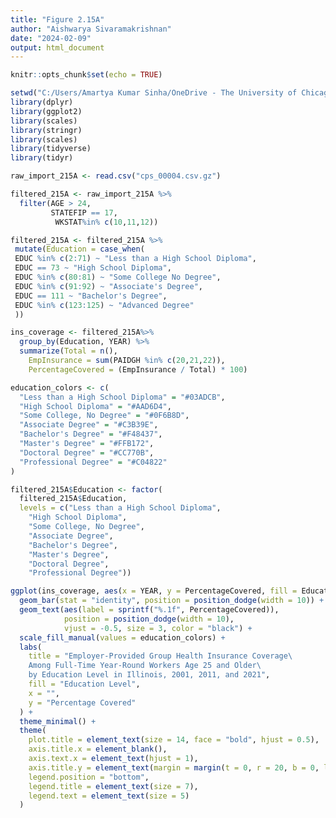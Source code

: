 ```yaml
---
title: "Figure 2.15A"
author: "Aishwarya Sivaramakrishnan"
date: "2024-02-09"
output: html_document
---
```


```r
knitr::opts_chunk$set(echo = TRUE)
```

```r
setwd("C:/Users/Amartya Kumar Sinha/OneDrive - The University of Chicago/Miscellaneous/Personal/AdvIllinois_Analysis/GraphsToReplicate/Graph 2.15A") 
library(dplyr)
library(ggplot2)
library(scales)
library(stringr)
library(scales)
library(tidyverse)
library(tidyr)
```

```r
raw_import_215A <- read.csv("cps_00004.csv.gz")

```

```r
filtered_215A <- raw_import_215A %>%
  filter(AGE > 24,
         STATEFIP == 17,
          WKSTAT%in% c(10,11,12))

filtered_215A <- filtered_215A %>%
 mutate(Education = case_when(
 EDUC %in% c(2:71) ~ "Less than a High School Diploma",
 EDUC == 73 ~ "High School Diploma",
 EDUC %in% c(80:81) ~ "Some College No Degree",
 EDUC %in% c(91:92) ~ "Associate's Degree",
 EDUC == 111 ~ "Bachelor's Degree",
 EDUC %in% c(123:125) ~ "Advanced Degree"
 ))
```

```r
ins_coverage <- filtered_215A%>%
  group_by(Education, YEAR) %>%
  summarize(Total = n(),
    EmpInsurance = sum(PAIDGH %in% c(20,21,22)),
    PercentageCovered = (EmpInsurance / Total) * 100)
```

```r
education_colors <- c(
  "Less than a High School Diploma" = "#03ADCB", 
  "High School Diploma" = "#AAD6D4", 
  "Some College, No Degree" = "#0F6B8D", 
  "Associate Degree" = "#C3B39E", 
  "Bachelor's Degree" = "#F48437", 
  "Master's Degree" = "#FFB172", 
  "Doctoral Degree" = "#CC770B",
  "Professional Degree" = "#C04822"
)

filtered_215A$Education <- factor(
  filtered_215A$Education,
  levels = c("Less than a High School Diploma",
    "High School Diploma",
    "Some College, No Degree",
    "Associate Degree",
    "Bachelor's Degree",
    "Master's Degree",
    "Doctoral Degree",
    "Professional Degree"))
```

```r
ggplot(ins_coverage, aes(x = YEAR, y = PercentageCovered, fill = Education)) +
  geom_bar(stat = "identity", position = position_dodge(width = 10)) +
  geom_text(aes(label = sprintf("%.1f", PercentageCovered)), 
            position = position_dodge(width = 10), 
            vjust = -0.5, size = 3, color = "black") + 
  scale_fill_manual(values = education_colors) +
  labs(
    title = "Employer-Provided Group Health Insurance Coverage\
    Among Full-Time Year-Round Workers Age 25 and Older\
    by Education Level in Illinois, 2001, 2011, and 2021",
    fill = "Education Level",
    x = "",
    y = "Percentage Covered"
  ) +
  theme_minimal() +
  theme(
    plot.title = element_text(size = 14, face = "bold", hjust = 0.5),
    axis.title.x = element_blank(),
    axis.text.x = element_text(hjust = 1),
    axis.title.y = element_text(margin = margin(t = 0, r = 20, b = 0, l = 0)),
    legend.position = "bottom",
    legend.title = element_text(size = 7),
    legend.text = element_text(size = 5)
  )
```

